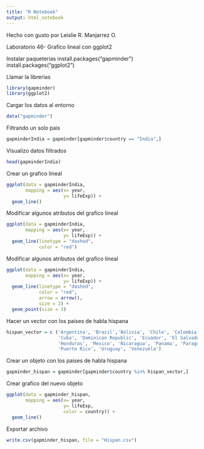 ```yaml
---
title: "R Notebook"
output: html_notebook
---
```


Hecho con gusto por Leislie R. Manjarrez O.

Laboratorio 46- Grafico lineal con ggplot2

Instalar paqueterias
install.packages("gapminder")
install.packages("ggplot2")

Llamar la librerias
```r
library(gapminder)
library(ggplot2)
```

Cargar los datos al entorno
```r
data("gapminder")
```

Filtrando un solo pais
```r
gapminderIndia = gapminder[gapminder$country == "India",]
```

Visualizo datos filtrados
```r
head(gapminderIndia)
```

Crear un grafico lineal
```r
ggplot(data = gapminderIndia,
       mapping = aes(x= year,
                     y= lifeExp)) +
  geom_line()
```

Modificar algunos atributos del grafico lineal
```r
ggplot(data = gapminderIndia,
       mapping = aes(x= year,
                     y= lifeExp)) +
  geom_line(linetype = "dashed",
            color = "red")
```

Modificar algunos atributos del grafico lineal
```r
ggplot(data = gapminderIndia,
       mapping = aes(x= year,
                     y= lifeExp)) +
  geom_line(linetype = "dashed",
            color = "red",
            arrow = arrow(),
            size = 2) +
  geom_point(size = 3)
```

Hacer un vector con los paises de habla hispana
```r
hispan_vector = c ('Argentina', 'Brazil','Bolivia', 'Chile', 'Colombia', 'Costa Rica', 
                   'Cuba', 'Dominican Republic', 'Ecuador', 'El Salvador', 'Guatemala', 
                   'Honduras', 'Mexico', 'Nicaragua', 'Panama', 'Paraguay', 'Peru', 
                   'Puerto Rico', 'Uruguay', 'Venezuela')
```

Crear un objeto con los paises de habla hispana
```r
gapminder_hispan = gapminder[gapminder$country %in% hispan_vector,]
```

Crear grafico del nuevo objeto
```r
ggplot(data = gapminder_hispan,
       mapping = aes(x= year,
                     y= lifeExp,
                     color = country)) +
  geom_line()
```

Exportar archivo
```r
write.csv(gapminder_hispan, file = "Hispan.csv")
```
